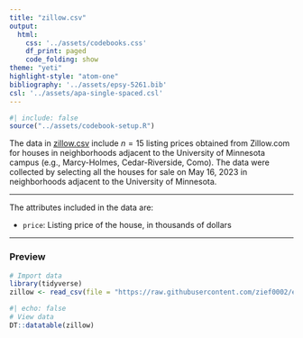 ```yaml
---
title: "zillow.csv"
output: 
  html:
    css: '../assets/codebooks.css'
    df_print: paged
    code_folding: show
theme: "yeti"
highlight-style: "atom-one"
bibliography: '../assets/epsy-5261.bib'
csl: '../assets/apa-single-spaced.csl'
---
```



```r
#| include: false
source("../assets/codebook-setup.R")
```


The data in [zillow.csv](https://raw.githubusercontent.com/zief0002/epsy-5261/main/data/zillow.csv) include $n=15$ listing prices obtained from Zillow.com for houses in neighborhoods adjacent to the University of Minnesota campus (e.g., Marcy-Holmes, Cedar-Riverside, Como). The data were collected by selecting all the houses for sale on May 16, 2023 in neighborhoods adjacent to the University of Minnesota.


---

The attributes included in the data are:

- `price`: Listing price of the house, in thousands of dollars


---


### Preview

```r
# Import data
library(tidyverse)
zillow <- read_csv(file = "https://raw.githubusercontent.com/zief0002/epsy-5261/main/data/zillow.csv")
```

```r
#| echo: false
# View data
DT::datatable(zillow)
```


<!-- ### References -->



